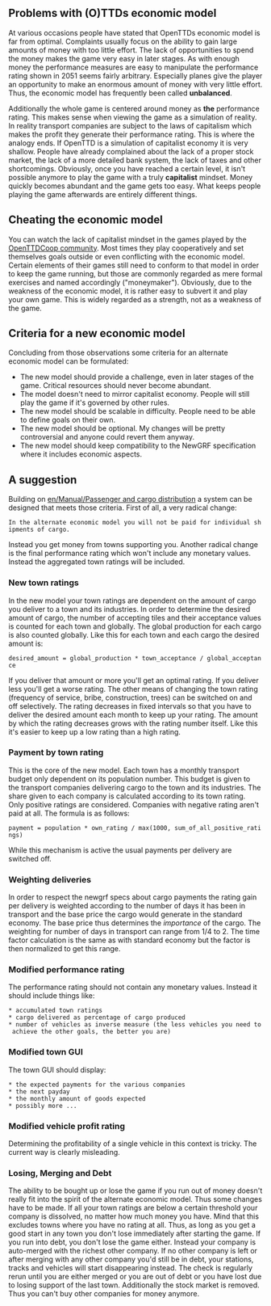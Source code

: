 ==Problems with (O)TTDs economic model==

At various occasions people have stated that OpenTTDs economic model is far from optimal. Complaints usually focus on the ability to gain large amounts of money with too little effort. The lack of opportunities to spend the money makes the game very easy in later stages. As with enough money the performance measures are easy to manipulate the performance rating shown in 2051 seems fairly arbitrary. Especially planes give the player an opportunity to make an enormous amount of money with very little effort. Thus, the economic model has frequently been called '''unbalanced'''.

Additionally the whole game is centered around money as '''the''' performance rating. This makes sense when viewing the game as a simulation of reality. In reality transport companies are subject to the laws of capitalism which makes the profit they generate their performance rating. This is where the analogy ends. If OpenTTD is a simulation of capitalist economy it is very shallow. People have already complained about the lack of a proper stock market, the lack of a more detailed bank system, the lack of taxes and other shortcomings. Obviously, once you have reached a certain level, it isn't possible anymore to play the game with a truly '''capitalist''' mindset. Money quickly becomes abundant and the game gets too easy. What keeps people playing the game afterwards are entirely different things.

==Cheating the economic model==

You can watch the lack of capitalist mindset in the games played by the [http://openttdcoop.org OpenTTDCoop community]. Most times they play cooperatively and set themselves goals outside or even conflicting with the economic model. Certain elements of their games still need to conform to that model in order to keep the game running, but those are commonly regarded as mere formal exercises and named accordingly ("moneymaker"). Obviously, due to the weakness of the economic model, it is rather easy to subvert it and play your own game. This is widely regarded as a strength, not as a weakness of the game.

==Criteria for a new economic model==

Concluding from those observations some criteria for an alternate economic model can be formulated:
* The new model should provide a challenge, even in later stages of the game. Critical resources should never become abundant.
* The model doesn't need to mirror capitalist economy. People will still play the game if it's governed by other rules.
* The new model should be scalable in difficulty. People need to be able to define goals on their own.
* The new model should be optional. My changes will be pretty controversial and anyone could revert them anyway.
* The new model should keep compatibility to the NewGRF specification where it includes economic aspects.

==A suggestion==
Building on [[en/Manual/Passenger and cargo distribution]] a system can be designed that meets those criteria. First of all, a very radical change:

 In the alternate economic model you will not be paid for individual shipments of cargo.

Instead you get money from towns supporting you. Another radical change is the final performance rating which won't include any monetary values. Instead the aggregated town ratings will be included.

===New town ratings===
In the new model your town ratings are dependent on the amount of cargo you deliver to a town and its industries. In order to determine the desired amount of cargo, the number of accepting tiles and their acceptance values is counted for each town and globally. The global production for each cargo is also counted globally. Like this for each town and each cargo the desired amount is:

 desired_amount = global_production * town_acceptance / global_acceptance

If you deliver that amount or more you'll get an optimal rating. If you deliver less you'll get a worse rating. The other means of changing the town rating (frequency of service, bribe, construction, trees) can be switched on and off selectively. The rating decreases in fixed intervals so that you have to deliver the desired amount each month to keep up your rating. The amount by which the rating decreases grows with the rating number itself. Like this it's easier to keep up a low rating than a high rating.

===Payment by town rating===
This is the core of the new model. Each town has a monthly transport budget only dependent on its population number. This budget is given to the transport companies delivering cargo to the town and its industries. The share given to each company is calculated according to its town rating. Only positive ratings are considered. Companies with negative rating aren't paid at all. The formula is as follows:

 payment = population * own_rating / max(1000, sum_of_all_positive_ratings)

While this mechanism is active the usual payments per delivery are switched off.

===Weighting deliveries===
In order to respect the newgrf specs about cargo payments the rating gain per delivery is weighted according to the number of days it has been in transport and the base price the cargo would generate in the standard economy. The base price thus determines the ''importance'' of the cargo. The weighting for number of days in transport can range from 1/4 to 2. The time factor calculation is the same as with standard economy but the factor is then normalized to get this range.

===Modified performance rating===
The performance rating should not contain any monetary values. Instead it should include things like:
 * accumulated town ratings
 * cargo delivered as percentage of cargo produced
 * number of vehicles as inverse measure (the less vehicles you need to achieve the other goals, the better you are)

===Modified town GUI===
The town GUI should display:
 * the expected payments for the various companies
 * the next payday
 * the monthly amount of goods expected
 * possibly more ...

===Modified vehicle profit rating===
Determining the profitability of a single vehicle in this context is tricky. The current way is clearly misleading.

===Losing, Merging and Debt===
The ability to be bought up or lose the game if you run out of money doesn't really fit into the spirit of the alternate economic model. Thus some changes have to be made.
If all your town ratings are below a certain threshold your company is dissolved, no matter how much money you have. Mind that this excludes towns where you have no rating at all. Thus, as long as you get a good start in any town you don't lose immediately after starting the game. If you run into debt, you don't lose the game either. Instead your company is auto-merged with the richest other company. If no other company is left or after merging with any other company you'd still be in debt, your stations, tracks and vehicles will start disappearing instead. The check is regularly rerun until you are either merged or you are out of debt or you have lost due to losing support of the last town. Additionally the stock market is removed. Thus you can't buy other companies for money anymore.